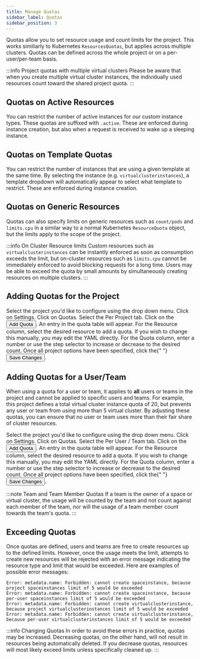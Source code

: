 ```yaml
---
title: Manage Quotas
sidebar_label: Quotas
sidebar_position: 3
---
```



Quotas allow you to set resource usage and count limits for the project. This works similiarly to Kubernetes `ResourcesQuotas`, but applies across multiple clusters. Quotas can be
defined across the whole project or on a per-user/per-team basis.

:::info Project quotas with multiple virtual clusters
Please be aware that when you create multiple virtual cluster instances, the individually used resources count toward the shared project quota.
:::

## Quotas on Active Resources

You can restrict the number of active instances for our custom instance types. These quotas are suffixed with `.active`. These are enforced during instance creation, but also when a request is received to wake up a sleeping instance.

## Quotas on Template Quotas

You can restrict the number of instances that are using a given template at the same time. By selecting the instance (e.g. `virtualclusterinstances`), a template dropdown will automatically appear to select what template to restrict. These are enforced during instance creation.

## Quotas on Generic Resources

Quotas can also specify limits on generic resources such as `count/pods` and `limits.cpu` in a similar way to a normal Kubernetes `ResourceQuota` object, but the limits apply to the scope of the project.

:::info On Cluster Resource limits
Custom resources such as `virtualclusterinstances` can be instantly enforced as soon as consumption exceeds the limit, but on-cluster resources such as `limits.cpu` cannot be immediately enforced to avoid blocking requests for a long time.
Users may be able to exceed the quota by small amounts by simultaneously creating resources on multiple clusters.
:::

## Adding Quotas for the Project

<Flow id="create-project-quota-ui">
  <Step>
    Select the project you'd like to configure using the drop down menu. Click on <Label>Settings</Label>.
  </Step>
  <Step>
    Click on <NavStep>Quotas</NavStep>.
  </Step>
  <Step>
    Select the <Label>Per Project</Label> tab.
  </Step>
  <Step>
    Click on the <Button>Add Quota</Button>. An entry in the quota table will
    appear.
  </Step>
  <Step>
    For the <Label>Resource</Label> column, select the desired resource to add a quota. If you wish to change this manually, you may edit the YAML directly.
  </Step>
  <Step>
    For the <Label>Quota</Label> column, enter a number or use the step selector
    to increase or decrease to the desired count.
  </Step>
  <Step>
    Once all project options have been specified, click the{" "}
    <Button>Save Changes</Button>.
  </Step>
</Flow>

## Adding Quotas for a User/Team

When using a quota for a user or team, it applies to **all** users or teams in the project and cannot
be applied to specific users and teams. For example, this project defines a total virtual cluster instance quota of 20, but
prevents any user or team from using more than 5 virtual cluster. By adjusting these quotas, you can ensure that no user or
team uses more than their fair share of cluster resources.

<Flow id="create-project-quota-team-ui">
  <Step>
    Select the project you'd like to configure using the drop down menu. Click on <Label>Settings</Label>.
  </Step>
  <Step>
    Click on <NavStep>Quotas</NavStep>.
  </Step>
  <Step>
    Select the <Label>Per User / Team</Label> tab.
  </Step>
  <Step>
    Click on the <Button>Add Quota</Button>. An entry in the quota table will
    appear.
  </Step>
  <Step>
    For the <Label>Resource</Label> column, select the desired resource to add a quota. If you wish to change this manually, you may edit the YAML directly.
  </Step>
  <Step>
    For the <Label>Quota</Label> column, enter a number or use the step selector
    to increase or decrease to the desired count.
  </Step>
  <Step>
    Once all project options have been specified, click the{" "}
    <Button>Save Changes</Button>.
  </Step>
</Flow>

:::note Team and Team Member Quotas
If a team is the owner of a space or virtual cluster, the usage will be counted by the team and not count against
each member of the team, nor will the usage of a team member count towards the team's quota.
:::

## Exceeding Quotas

Once quotas are defined, users and teams are free to create resources up to the defined limits. However, once the usage meets the limit, attempts to create new resources will be rejected with an error message indicating the resource type and limit
that would be exceeded. Here are examples of possible error messages:

```
Error: metadata.name: Forbidden: cannot create spaceinstance, because project spaceinstances limit of 5 would be exceeded
Error: metadata.name: Forbidden: cannot create spaceinstance, because per-user spaceinstances limit of 5 would be exceeded
Error: metadata.name: Forbidden: cannot create virtualclusterinstance, because project virtualclusterinstances limit of 5 would be exceeded
Error: metadata.name: Forbidden: cannot create virtualclusterinstance, because per-user virtualclusterinstances limit of 5 would be exceeded
```

:::info Changing Quotas
In order to avoid these errors in practice, quotas may be increased. Decreasing quotas, on the other hand, will not
result in resources being automatically deleted. If you decrease quotas, resources will most likely exceed limits unless specifically cleaned up.
:::
